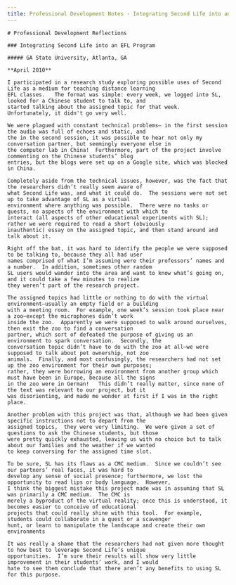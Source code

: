 ```yaml
---
title: Professional Development Notes - Integrating Second Life into an EFL Program
---
```


<BaseLayout title={frontmatter.title} current="/academic-materials">
    <MainLogo />

    # Professional Development Reflections

    ### Integrating Second Life into an EFL Program

    ##### GA State University, Atlanta, GA

    **April 2010**

    I participated in a research study exploring possible uses of Second Life as a medium for teaching distance learning
    EFL classes.   The format was simple: every week, we logged into SL, looked for a Chinese student to talk to, and
    started talking about the assigned topic for that week.  Unfortunately, it didn't go very well.

    We were plagued with constant technical problems— in the first session the audio was full of echoes and static, and
    the in the second session, it was possible to hear not only my conversation partner, but seemingly everyone else in
    the computer lab in China!  Furthermore, part of the project involve commenting on the Chinese students’ blog
    entries, but the blogs were set up on a Google site, which was blocked in China.

    Completely aside from the technical issues, however, was the fact that the researchers didn’t really seem aware of
    what Second Life was, and what it could do.  The sessions were not set up to take advantage of SL as a virtual
    environment where anything was possible.  There were no tasks or quests, no aspects of the environment with which to
    interact (all aspects of other educational experiments with SL); rather we were required to read a short (obviously
    inauthentic) essay on the assigned topic, and then stand around and talk about it.

    Right off the bat, it was hard to identify the people we were supposed to be talking to, because they all had user
    names comprised of what I’m assuming were their professors’ names and a number.  In addition, sometimes other random
    SL users would wander into the area and want to know what’s going on, and it could take a few minutes to realize
    they weren’t part of the research project.

    The assigned topics had little or nothing to do with the virtual environment—usually an empty field or a building
    with a meeting room.  For example, one week’s session took place near a zoo—except the microphones didn’t work
    inside the zoo.  Apparently we were supposed to walk around ourselves, then exit the zoo to find a conversation
    partner, which sort of defeated the purpose of giving us an environment to spark conversation.  Secondly, the
    conversation topic didn’t have to do with the zoo at all—we were supposed to talk about pet ownership, not zoo
    animals.  Finally, and most confusingly, the researchers had not set up the zoo environment for their own purposes;
    rather, they were borrowing an environment from another group which must have been in Europe, because all the signs
    in the zoo were in German!   This didn’t really matter, since none of the text was relevant to our project, but it
    was disorienting, and made me wonder at first if I was in the right place.

    Another problem with this project was that, although we had been given specific instructions not to depart from the
    assigned topics,  they were very limiting.  We were given a set of questions to ask the Chinese students, but those
    were pretty quickly exhausted, leaving us with no choice but to talk about our families and the weather if we wanted
    to keep conversing for the assigned time slot.

    To be sure, SL has its flaws as a CMC medium.  Since we couldn’t see our partners’ real faces, it was hard to
    develop any sense of social presence; furthermore, we lost the opportunity to read lips or body language.  However,
    I think the biggest mistake this project made was in assuming that SL was primarily a CMC medium.  The CMC is
    merely a byproduct of the virtual reality; once this is understood, it becomes easier to conceive of educational
    projects that could really shine with this tool.  For example, students could collaborate in a quest or a scavenger
    hunt, or learn to manipulate the landscape and create their own environments

    It was really a shame that the researchers had not given more thought to how best to leverage Second Life’s unique
    opportunities.  I’m sure their results will show very little improvement in their students’ work, and I would
    hate to see them conclude that there aren’t any benefits to using SL for this purpose.
</BaseLayout>
